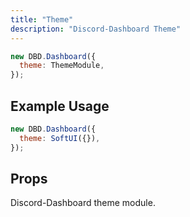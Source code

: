 ```yaml
---
title: "Theme"
description: "Discord-Dashboard Theme"
---
```


```js
new DBD.Dashboard({
  theme: ThemeModule,
});
```

## Example Usage

```javascript
new DBD.Dashboard({
  theme: SoftUI({}),
});
```

## Props

<ParamField path="theme" type="Object (ThemeModule)" required>
  Discord-Dashboard theme module.
</ParamField>
